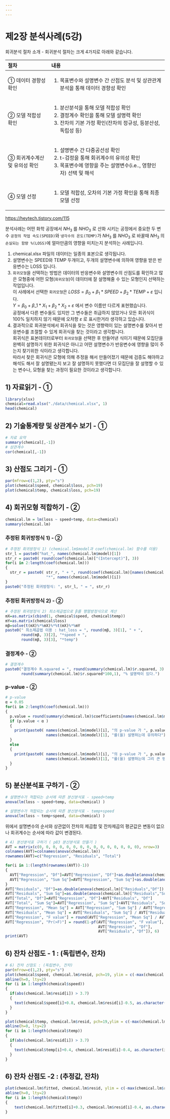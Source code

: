 ```yaml
---
---
---
```


# 제2장 분석사례(5강)

회귀분석 절차 소개 - 회귀분석 절차는 크게 4가지로 아래와 같습니다.

+-------------------------------+-----------------------------------------------------------------------------------+
| 절차                          | 내용                                                                              |
+:==============================+:==================================================================================+
| ① 데이터 경향성 확인          | 1.  목표변수와 설명변수 간 산점도 분석 및 상관관계 분석을 통해 데이터 경향성 확인 |
+-------------------------------+-----------------------------------------------------------------------------------+
| ② 모델 적합성 확인            | 1.  분산분석을 통해 모델 적합성 확인                                              |
|                               | 2.  결정계수 확인을 통해 모델 설명력 확인                                         |
|                               | 3.  잔차의 기본 가정 확인(잔차의 정규성, 등분산성, 독립성 등)                     |
+-------------------------------+-----------------------------------------------------------------------------------+
| ③ 회귀계수계산 및 유의성 확인 | 1.  설명변수 간 다중공선성 확인                                                   |
|                               | 2.  t-검정을 통해 회귀계수의 유의성 확인                                          |
|                               | 3.  목표변수에 영향을 주는 설명변수(i.e.., 영향인자) 선택 및 해석                 |
+-------------------------------+-----------------------------------------------------------------------------------+
| ④ 모델 선정                   | 1.  모델 적합성, 오차의 기본 가정 확인을 통해 최종 모델 선정                      |
+-------------------------------+-----------------------------------------------------------------------------------+

<https://heytech.tistory.com/115>

분석사례는 어떤 화학 공장에서 $NH_3$ 를 $NHO_3$ 로 산화 시키는 공정에서 중요한 두 변수 `공정의 작업 속도(SPEED)`와 `냉각수의 온도(TEMP)`가 $NH_3$ 를 $NHO_3$ 로 바꿀때 $NH_3$ 의 `손실되는 함량 %(LOSS)`에 얼마만큼의 영향을 미치는지 분석하는 사례입니다.

1.  chemical.xlsx 파일의 데이터는 일종의 표본으로 생각됩니다.
2.  설명변수는 SPEED와 TEMP 두개이고, 두개의 설명변수에 의하여 영향을 받은 반응변수는 LOSS 입니다.
3.  `회귀모형`을 선택하는 방법은 데이터의 반응변수와 설명변수의 산점도를 확인하고 많은 모형중에 어떤 모형(`회귀모형`)이 데이터에 잘 설명해줄 수 있는 모형인지 선택하는 작업입니다.\
    이 사례에서 선택한 `회귀모형`은 $LOSS = \beta _0 + \beta _1 * SPEED + \beta _2 * TEMP + \varepsilon$ 입니다.\
    $Y = \beta _0 + \beta \_1 * X_1 + \beta _2 * X_2 + \varepsilon$ 에서 변수 이름만 다르게 표현했습니다.\
    공정에서 다른 변수들도 있지만 그 변수들은 취급하지 않았거나 모든 회귀식이 100% 일치하지 않기 때문에 오차항 $\varepsilon$ 로 표시한거라 생각하고 있습니다.
4.  결과적으로 회귀분석에서 회귀식을 찾는 것은 영향력이 있는 설명변수를 찾아서 반응변수를 조절할 수 있게 회귀식을 찾는 것이라고 생각합니다.\
    회귀식은 표본데이터로부터 `회귀모형`을 선택한 후 만들어낸 식이기 때문에 모집단을 완벽히 설명하기 위한 회귀식은 아니고 어떤 설명변수가 반응변수에 영향을 많이 주는지 찾기위한 식이라고 생각합니다.\
    따라서 찾은 회귀식은 모형에 의해 추정을 해서 만들어졌기 때문에 검증도 해야하고 해석도 해서 잘 설명됐는지 보고 잘 설명하지 못했다면 더 모집단을 잘 설명할 수 있는 변수나, 모형을 찾는 과정이 필요한 것이라고 생각합니다.

## 1) 자료읽기 - ①

```r
library(xlsx) 
chemical=read.xlsx("./data/chemical.xlsx", 1)
head(chemical)
```

## 2) 기술통계량 및 상관계수 보기 - ①

```r
# 자료 요약
summary(chemical[,-1]) 
# 상관계수
cor(chemical[,-1])
```

## 3) 산점도 그리기 - ①

```r
par(mfrow=c(1,2), pty="s") 
plot(chemical$speed, chemical$loss, pch=19)
plot(chemical$temp, chemical$loss, pch=19)
```

## 4) 회귀모형 적합하기 - ②

```r
chemical.lm = lm(loss ~ speed+temp, data=chemical) 
summary(chemical.lm)
```

### 추정된 회귀방정식 1) - ②

```r
# 추정된 회귀방정식 1) (chemical.lm$model과 coef(chemical.lm) 함수를 이용)
str_l = paste0("hat_", names(chemical.lm$model)[1])
str_r = paste0( round(coef(chemical.lm)["(Intercept)"], 3))
for(i in 2:length(coef(chemical.lm))) 
{
  str_r = paste0( str_r, " + ", round(coef(chemical.lm)[names(chemical.lm$model)[i]], 3),
                  "*", names(chemical.lm$model)[i])
}
paste0("추정된 회귀방정식: ", str_l, " = ", str_r)
```

### 추정된 회귀방정식 2) - ②

```r
# 추정된 회귀방정식 2) 최소제곱법으로 β를 행렬방정식으로 계산
mX=as.matrix(cbind(1, chemical$speed, chemical$temp))
mY=as.matrix(chemical$loss)
mβ=solve(t(mX)%*%mX)%*%t(mX)%*%mY
paste0(" 최소제곱법 이용 : hat_loss = ", round(mβ, 3)[1], " + ",
       round(mβ, 3)[2], "*speed + ",
       round(mβ, 3)[3], "*temp")
```

### 결정계수 - ②

```r
# 결정계수
paste0("결정계수 R.squared = ", round(summary(chemical.lm)$r.squared, 3), "으로 ",
       round(summary(chemical.lm)$r.squared*100,1), "% 설명력이 있다.")

```

### p-value - ②

```r
# p-value
α = 0.05
for(i in 2:length(coef(chemical.lm))) 
{
  p.value = round(summary(chemical.lm)$coefficients[names(chemical.lm$model)[i], "Pr(>|t|)"], 5)
  if (p.value < α )
  {
    print(paste0( names(chemical.lm$model)[i], "의 p-value 가 ", p.value, "으로서 ", 
                  names(chemical.lm$model)[1], "를(을) 설명하는데 유의하다"))
  }
  else
  {
    print(paste0( names(chemical.lm$model)[i], "의 p-value 가 ", p.value, "으로서 ", 
                  names(chemical.lm$model)[1], "를(을) 설명하는데 그리 큰 영향을 준다고 할 수 없다."))
  }
}
```

## 5) 분산분석표 구하기 - ②

```r
# 설명변수가 적합되는 순서에 따른 분산분석표 - speed+temp
anova(lm(loss ~ speed+temp, data=chemical) )
```

```r
# 설명변수가 적합되는 순서에 따른 분산분석표 - temp+speed
anova(lm(loss ~ temp+speed, data=chemical) )
```

위에서 설명변수의 순서와 상관없이 잔차의 제곱합 및 잔차제곱의 평균값은 변동이 없으나 회귀계수는 순서에 따라 값이 변경된다.

```r
# 4) 분산분석표 구하기 ( p83 분산분석표 만들기 )
AVT = matrix(c(0, 0, 0, 0, 0, 0, 0, 0, 0, 0, 0, 0, 0, 0, 0), nrow=3)
colnames(AVT)=colnames(anova(chemical.lm))
rownames(AVT)=c("Regression", "Residuals", "Total")

for(i in 1:(length(rownames(AVT))-1))
{
  AVT["Regression", "Df"]=AVT["Regression", "Df"]+as.double(anova(chemical.lm)[i,"Df"])
  AVT["Regression", "Sum Sq"]=AVT["Regression", "Sum Sq"]+as.double(anova(chemical.lm)[i,"Sum Sq"])
}
AVT["Residuals", "Df"]=as.double(anova(chemical.lm)["Residuals","Df"])
AVT["Residuals", "Sum Sq"]=as.double(anova(chemical.lm)["Residuals","Sum Sq"])
AVT["Total", "Df"]=AVT["Regression", "Df"]+AVT["Residuals", "Df"]
AVT["Total", "Sum Sq"]=AVT["Regression", "Sum Sq"]+AVT["Residuals", "Sum Sq"]
AVT["Regression", "Mean Sq"] = AVT["Regression", "Sum Sq"] / AVT["Regression", "Df"]
AVT["Residuals", "Mean Sq"] = AVT["Residuals", "Sum Sq"] / AVT["Residuals", "Df"]
AVT["Regression", "F value"] = round(AVT["Regression", "Mean Sq"] / AVT["Residuals", "Mean Sq"], 1)
AVT["Regression", "Pr(>F)"] = round(1-pf(AVT["Regression", "F value"], 
                                         AVT["Regression", "Df"], 
                                         AVT["Residuals", "Df"]), 6)
print(AVT)
```

## 6) 잔차 산점도 - 1 : (독립변수, 잔차)

```r
# 6) 잔차 산점도 : (독립변수, 잔차)
par(mfrow=c(1,2), pty="s")
plot(chemical$speed, chemical.lm$resid, pch=19, ylim = c(-max(chemical.lm$resid)*2, max(chemical.lm$resid)*2))
abline(h=0, lty=2)
for (i in 1:length(chemical$speed))
{
  if(abs(chemical.lm$resid[i]) > 3.7)
  {
    text(chemical$speed[i]+0.8, chemical.lm$resid[i]-0.5, as.character(i))
  }
}

plot(chemical$temp, chemical.lm$resid, pch=19,ylim = c(-max(chemical.lm$resid)*2, max(chemical.lm$resid)*2))
abline(h=0, lty=2)
for (i in 1:length(chemical$temp))
{
  if(abs(chemical.lm$resid[i]) > 3.7)
  {
    text(chemical$temp[i]+0.4, chemical.lm$resid[i]-0.4, as.character(i)) 
  }
}
```

## 6) 잔차 산점도 -2 : (추정값, 잔차)

```r
plot(chemical.lm$fitted, chemical.lm$resid, ylim = c(-max(chemical.lm$resid)*2, max(chemical.lm$resid)*2))
abline(h=0, lty=2)
for (i in 1:length(chemical$temp))
{
    text(chemical.lm$fitted[i]+0.3, chemical.lm$resid[i]-0.4, as.character(i)) 
}
```
